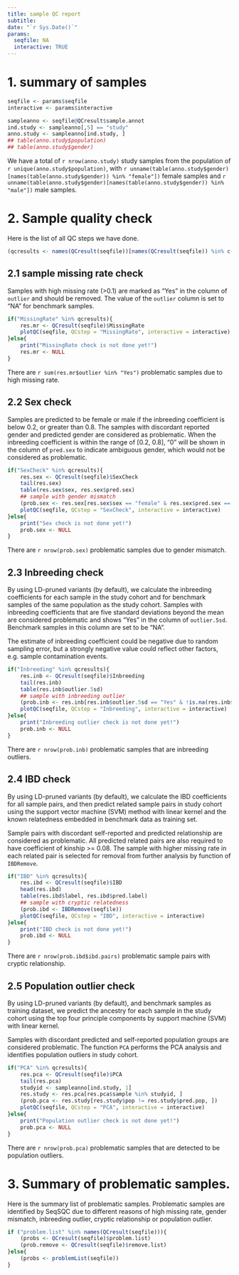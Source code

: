 ```yaml
---
title: sample QC report
subtitle:
date: "`r Sys.Date()`"
params: 
  seqfile: NA
  interactive: TRUE
---
```


# 1. summary of samples

```r
seqfile <- params$seqfile
interactive <- params$interactive
```

```r
sampleanno <- seqfile@QCresult$sample.annot
ind.study <- sampleanno[,5] == "study"
anno.study <- sampleanno[ind.study, ]
## table(anno.study$population)
## table(anno.study$gender)
```
We have a total of `r nrow(anno.study)` study samples from the population of `r unique(anno.study$population)`, with `r unname(table(anno.study$gender)[names(table(anno.study$gender)) %in% "female"])` female samples and `r unname(table(anno.study$gender)[names(table(anno.study$gender)) %in% "male"])` male samples. 

# 2. Sample quality check

Here is the list of all QC steps we have done. 

```r
(qcresults <- names(QCresult(seqfile))[names(QCresult(seqfile)) %in% c("MissingRate", "SexCheck", "Inbreeding", "IBD", "PCA")])
```

## 2.1 sample missing rate check

Samples with high missing rate (>0.1) are marked as "Yes" in the column of `outlier` and should be removed. The value of the `outlier` column is set to "NA" for benchmark samples.

```r
if("MissingRate" %in% qcresults){
    res.mr <- QCresult(seqfile)$MissingRate
    plotQC(seqfile, QCstep = "MissingRate", interactive = interactive)    
}else{
    print("MissingRate check is not done yet!")
    res.mr <- NULL
}
```
There are `r sum(res.mr$outlier %in% "Yes")` problematic samples due to high missing rate.

## 2.2 Sex check

Samples are predicted to be female or male if the inbreeding coefficient is below 0.2, or greater than 0.8. The samples with discordant reported gender and predicted gender are considered as problematic. When the inbreeding coefficient is within the range of [0.2, 0.8], “0” will be shown in the column of `pred.sex` to indicate ambiguous gender, which would not be considered as problematic.  

```r
if("SexCheck" %in% qcresults){
    res.sex <- QCresult(seqfile)$SexCheck
    tail(res.sex)
    table(res.sex$sex, res.sex$pred.sex)
    ## sample with gender mismatch
    (prob.sex <- res.sex[res.sex$sex == "female" & res.sex$pred.sex == "male" | res.sex$sex == "male" & res.sex$pred.sex == "female", ])
    plotQC(seqfile, QCstep = "SexCheck", interactive = interactive)
}else{
    print("Sex check is not done yet!")
    prob.sex <- NULL
}
```
There are `r nrow(prob.sex)` problematic samples due to gender mismatch.   

## 2.3 Inbreeding check

By using LD-pruned variants (by default), we calculate the inbreeding coefficients for each sample in the study cohort and for benchmark samples of the same population as the study cohort. Samples with inbreeding coefficients that are five standard deviations beyond the mean are considered problematic and shows "Yes" in the column of `outlier.5sd`. Benchmark samples in this column are set to be “NA”.  

The estimate of inbreeding coefficient could be negative due to random sampling error, but a strongly negative value could reflect other factors, e.g. sample contamination events.

```r
if("Inbreeding" %in% qcresults){
    res.inb <- QCresult(seqfile)$Inbreeding
    tail(res.inb)
    table(res.inb$outlier.5sd)
    ## sample with inbreeding outlier
    (prob.inb <- res.inb[res.inb$outlier.5sd == "Yes" & !is.na(res.inb$outlier.5sd), ])
    plotQC(seqfile, QCstep = "Inbreeding", interactive = interactive)
}else{
    print("Inbreeding outlier check is not done yet!")
    prob.inb <- NULL
}
```
There are `r nrow(prob.inb)` problematic samples that are inbreeding outliers.   

## 2.4 IBD check

By using LD-pruned variants (by default), we calculate the IBD coefficients for all sample pairs, and then predict related sample pairs in study cohort using the support vector machine (SVM) method with linear kernel and the known relatedness embedded in benchmark data as training set.   

Sample pairs with discordant self-reported and predicted relationship are considered as problematic. All predicted related pairs are also required to have coefficient of kinship >= 0.08. The sample with higher missing rate in each related pair is selected for removal from further analysis by function of `IBDRemove`.

```r
if("IBD" %in% qcresults){
    res.ibd <- QCresult(seqfile)$IBD
    head(res.ibd)
    table(res.ibd$label, res.ibd$pred.label)
    ## sample with cryptic relatedness
    (prob.ibd <- IBDRemove(seqfile))
    plotQC(seqfile, QCstep = "IBD", interactive = interactive)
}else{
    print("IBD check is not done yet!")
    prob.ibd <- NULL
}
```
There are `r nrow(prob.ibd$ibd.pairs)` problematic sample pairs with cryptic relationship.

## 2.5 Population outlier check

By using LD-pruned variants (by default), and benchmark samples as training dataset, we predict the ancestry for each sample in the study cohort using the top four principle components by support machine (SVM) with linear kernel.  

Samples with discordant predicted and self-reported population groups are considered problematic. The function `PCA` performs the PCA analysis and identifies population outliers in study cohort.

```r
if("PCA" %in% qcresults){
    res.pca <- QCresult(seqfile)$PCA
    tail(res.pca)
    studyid <- sampleanno[ind.study, 1]
    res.study <- res.pca[res.pca$sample %in% studyid, ]
    (prob.pca <- res.study[res.study$pop != res.study$pred.pop, ])
    plotQC(seqfile, QCstep = "PCA", interactive = interactive)
}else{
    print("Population outlier check is not done yet!")
    prob.pca <- NULL
}
```
There are `r nrow(prob.pca)` problematic samples that are detected to be population outliers.   

# 3. Summary of problematic samples.

Here is the summary list of problematic samples. Problematic samples are identified by SeqSQC due to different reasons of high missing rate, gender mismatch, inbreeding outlier, cryptic relationship or population outlier.

```r
if ("problem.list" %in% names(QCresult(seqfile))){
    (probs <- QCresult(seqfile)$problem.list)
    (prob.remove <- QCresult(seqfile)$remove.list)
}else{
    (probs <- problemList(seqfile))
}
```

